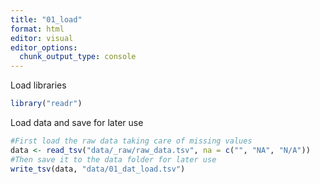 ```yaml
---
title: "01_load"
format: html
editor: visual
editor_options: 
  chunk_output_type: console
---
```


Load libraries

```r
library("readr")
```

Load data and save for later use

```r
#First load the raw data taking care of missing values
data <- read_tsv("data/_raw/raw_data.tsv", na = c("", "NA", "N/A"))
#Then save it to the data folder for later use
write_tsv(data, "data/01_dat_load.tsv")
```
